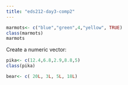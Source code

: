 ```yaml
---
title: "eds212-day3-comp2"
---
```


```r
marmots<- c("blue","green",4,"yellow", TRUE)
class(marmots)
marmots
```

Create a numeric vector: 
```r
pika<- c(12.4,6.8,2.9,8.8,5)
class(pika)
```
```r
bear<- c( 20L, 3L, 5L, 18L)
```

